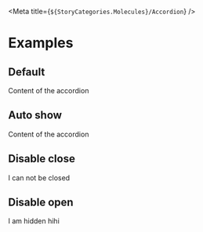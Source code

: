 
<Meta title={`${StoryCategories.Molecules}/Accordion`} />

<AccordionDocs />

# Examples

## Default

<Canvas>
    <p-accordion header="Header">Content of the accordion</p-accordion>
</Canvas>

## Auto show

<Canvas>
    <p-accordion header="Header" open={true}>
        Content of the accordion
    </p-accordion>
</Canvas>

## Disable close

<Canvas>
    <p-accordion header="Header" closeable={false}>
        I can not be closed
    </p-accordion>
</Canvas>

## Disable open

<Canvas>
    <p-accordion header="I can not be opened" openable={false}>
        I am hidden hihi
    </p-accordion>
</Canvas>
